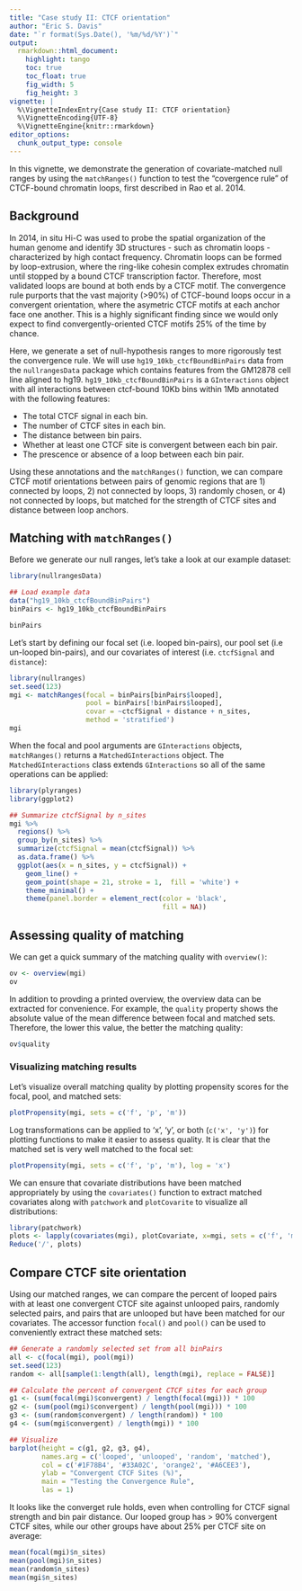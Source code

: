 ```yaml
---
title: "Case study II: CTCF orientation"
author: "Eric S. Davis"
date: "`r format(Sys.Date(), '%m/%d/%Y')`"
output:
  rmarkdown::html_document:
    highlight: tango
    toc: true
    toc_float: true	
    fig_width: 5
    fig_height: 3
vignette: |
  %\VignetteIndexEntry{Case study II: CTCF orientation}
  %\VignetteEncoding{UTF-8}
  %\VignetteEngine{knitr::rmarkdown}
editor_options: 
  chunk_output_type: console
---
```


In this vignette, we demonstrate the generation of covariate-matched null ranges by using the `matchRanges()` function to test the "covergence rule" of CTCF-bound chromatin loops, first described in Rao et al. 2014.

## Background

In 2014, in situ Hi-C was used to probe the spatial organization of the human genome and identify 3D structures - such as chromatin loops - characterized by high contact frequency. Chromatin loops can be formed by loop-extrusion, where the ring-like cohesin complex extrudes chromatin until stopped by a bound CTCF transcription factor. Therefore, most validated loops are bound at both ends by a CTCF motif. The convergence rule purports that the vast majority (\>90%) of CTCF-bound loops occur in a convergent orientation, where the asymetric CTCF motifs at each anchor face one another. This is a highly significant finding since we would only expect to find convergently-oriented CTCF motifs 25% of the time by chance.

Here, we generate a set of null-hypothesis ranges to more rigorously test the convergence rule. We will use `hg19_10kb_ctcfBoundBinPairs` data from the `nullrangesData` package which contains features from the GM12878 cell line aligned to hg19. `hg19_10kb_ctcfBoundBinPairs` is a `GInteractions` object with all interactions between ctcf-bound 10Kb bins within 1Mb annotated with the following features:

-   The total CTCF signal in each bin.
-   The number of CTCF sites in each bin.
-   The distance between bin pairs.
-   Whether at least one CTCF site is convergent between each bin pair.
-   The prescence or absence of a loop between each bin pair.

Using these annotations and the `matchRanges()` function, we can compare CTCF motif orientations between pairs of genomic regions that are 1) connected by loops, 2) not connected by loops, 3) randomly chosen, or 4) not connected by loops, but matched for the strength of CTCF sites and distance between loop anchors.

## Matching with `matchRanges()`

Before we generate our null ranges, let's take a look at our example dataset:

```r
library(nullrangesData)

## Load example data
data("hg19_10kb_ctcfBoundBinPairs")
binPairs <- hg19_10kb_ctcfBoundBinPairs

binPairs
```

Let's start by defining our focal set (i.e. looped bin-pairs), our pool set (i.e un-looped bin-pairs), and our covariates of interest (i.e. `ctcfSignal` and `distance`):

```r
library(nullranges)
set.seed(123)
mgi <- matchRanges(focal = binPairs[binPairs$looped],
                   pool = binPairs[!binPairs$looped],
                   covar = ~ctcfSignal + distance + n_sites,
                   method = 'stratified')
mgi
```

When the focal and pool arguments are `GInteractions` objects, `matchRanges()` returns a `MatchedGInteractions` object. The `MatchedGInteractions` class extends `GInteractions` so all of the same operations can be applied:

```r
library(plyranges)
library(ggplot2)

## Summarize ctcfSignal by n_sites
mgi %>%
  regions() %>%
  group_by(n_sites) %>%
  summarize(ctcfSignal = mean(ctcfSignal)) %>%
  as.data.frame() %>%
  ggplot(aes(x = n_sites, y = ctcfSignal)) +
    geom_line() +
    geom_point(shape = 21, stroke = 1,  fill = 'white') +
    theme_minimal() +
    theme(panel.border = element_rect(color = 'black',
                                      fill = NA))
```

## Assessing quality of matching

We can get a quick summary of the matching quality with `overview()`:

```r
ov <- overview(mgi)
ov
```

In addition to provding a printed overview, the overview data can be extracted for convenience. For example, the `quality` property shows the absolute value of the mean difference between focal and matched sets. Therefore, the lower this value, the better the matching quality:

```r
ov$quality
```

### Visualizing matching results

Let's visualize overall matching quality by plotting propensity scores for the focal, pool, and matched sets:

```r
plotPropensity(mgi, sets = c('f', 'p', 'm'))
```

Log transformations can be applied to 'x', 'y', or both (`c('x', 'y')`) for plotting functions to make it easier to assess quality. It is clear that the matched set is very well matched to the focal set:

```r
plotPropensity(mgi, sets = c('f', 'p', 'm'), log = 'x')
```

We can ensure that covariate distributions have been matched appropriately by using the `covariates()` function to extract matched covariates along with `patchwork` and `plotCovarite` to visualize all distributions:

```r
library(patchwork)
plots <- lapply(covariates(mgi), plotCovariate, x=mgi, sets = c('f', 'm', 'p'))
Reduce('/', plots)
```

## Compare CTCF site orientation

Using our matched ranges, we can compare the percent of looped pairs with at least one convergent CTCF site against unlooped pairs, randomly selected pairs, and pairs that are unlooped but have been matched for our covariates. The accessor function `focal()` and `pool()` can be used to conveniently extract these matched sets:

```r
## Generate a randomly selected set from all binPairs
all <- c(focal(mgi), pool(mgi))
set.seed(123)
random <- all[sample(1:length(all), length(mgi), replace = FALSE)]

## Calculate the percent of convergent CTCF sites for each group
g1 <- (sum(focal(mgi)$convergent) / length(focal(mgi))) * 100
g2 <- (sum(pool(mgi)$convergent) / length(pool(mgi))) * 100
g3 <- (sum(random$convergent) / length(random)) * 100
g4 <- (sum(mgi$convergent) / length(mgi)) * 100

## Visualize
barplot(height = c(g1, g2, g3, g4),
        names.arg = c('looped', 'unlooped', 'random', 'matched'),
        col = c('#1F78B4', '#33A02C', 'orange2', '#A6CEE3'), 
        ylab = "Convergent CTCF Sites (%)",
        main = "Testing the Convergence Rule",
        las = 1)
```

It looks like the converget rule holds, even when controlling for CTCF signal strength and bin pair distance. Our looped group has \> 90% convergent CTCF sites, while our other groups have about 25% per CTCF site on average:

```r
mean(focal(mgi)$n_sites)
mean(pool(mgi)$n_sites)
mean(random$n_sites)
mean(mgi$n_sites)
```
